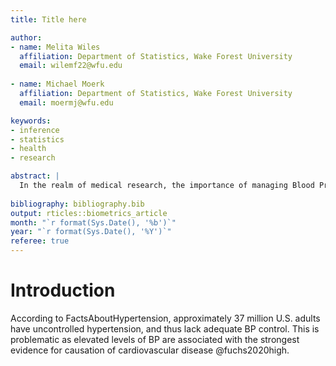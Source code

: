 ```yaml
---
title: Title here

author: 
- name: Melita Wiles
  affiliation: Department of Statistics, Wake Forest University
  email: wilemf22@wfu.edu
  
- name: Michael Moerk
  affiliation: Department of Statistics, Wake Forest University
  email: moermj@wfu.edu

keywords:
- inference
- statistics
- health
- research

abstract: |
  In the realm of medical research, the importance of managing Blood Pressure (BP) to control the risk of cardiovascular disease is established and commonly known. However, the control of BP (defined as systolic BP < 140 and diastolic BP < 90) among US adults with hypertension in the United States, has been decreasing over the past decade. Using publicly available data, this study aims to identify a potential factor contributing to this decline in BP control among hypertensive US adults. Our analysis emphasizes the potential role of kidney disease as an influential factor contributing to this trend. Through classical causal analysis techniques, our findings reveal that the presence of kidney disease substantially increases an individual's likelihood of not achieving the recommended BP control levels by 8% (6.4,8.9)_____. The discovery of this relationship highlights the importance of management techniques targeting both hypertension and kidney disease_____ in an attempt to increase the prevalence of proper BP control among hypertensive US adults. By addressing these conditions together, healthcare systems can potentially prevent cardiovascular diseases more efficiently, and promptly, enhancing overall patient well-being. 
  
bibliography: bibliography.bib
output: rticles::biometrics_article
month: "`r format(Sys.Date(), '%b')`"
year: "`r format(Sys.Date(), '%Y')`"
referee: true 
---
```


# Introduction {#intro}

According to FactsAboutHypertension, approximately 37 million U.S. adults have uncontrolled hypertension, and thus lack adequate BP control. This is problematic as elevated levels of BP are associated with the strongest evidence for causation of cardiovascular disease @fuchs2020high. 

<!-- Our aim of this study, is to identify a potential factor which may contribute to this decline in BP control among hypertensive US adults. According to @adamczak2002kidney, the relationship between kidney disease and BP is a unique and complicated one, where the functionality of one's kidney has been linked to affect one's blood pressure. We further explore this linkage through the use of classical causal analysis tools and techniques.  -->

<!-- Data from the US National Health and Nutrition Examination Survey (NHANES) was used to help answer this causal question, with potential confounding variables identified. According to @CDCDiabetesKidneyDisease, approximately 1 in 3 adults with diabetes has Cronic Kidney Disease (CKD). Furthermore, there have been a number of publications that support other factors such as smoking (@yacoub2010association), Body Mass Index (BMI) (@lakkis2018obesity), cholesterol (@gluba2019cholesterol), diabetes (@CDCDiabetesKidneyDisease), and age (@mallappallil2014chronic) all having an impact on the prevalence of kidney disease within an individual. However, these associations are highly interrelated with one another, and their relationships with one another must properly be specified. While arguably, diabetes is one of the leading causes of kidney disease (@CDCDiabetesKidneyDisease), other factors previously mentioned, such as BMI (@chobot2018obesity), age (@yan2023interaction), and smoking (@will2001cigarette) all possess an association with diabetes and need be considered. Likewise, it has been shown that there is an association between one's age and their smoking habits (@CDCsmoking) which needs to be taken into consideration as well. To add further complexity, there have been a large number of studies highlighting the amount of factors that influence one's cholesterol as well. According to @milyani2019effect BMI can influence one's cholesterol levels, but so can smoking (@van2023meta), and age (@bertolotti2014age) can too. Furthermore, our response variable of blood pressure control also has contributing associations that must be accounted for. According to @petrie2018diabetes, diabetes can also influence one's blood pressure, but so can an individual's age (@cheng2022age), and BMI (@landi2018body).  -->


